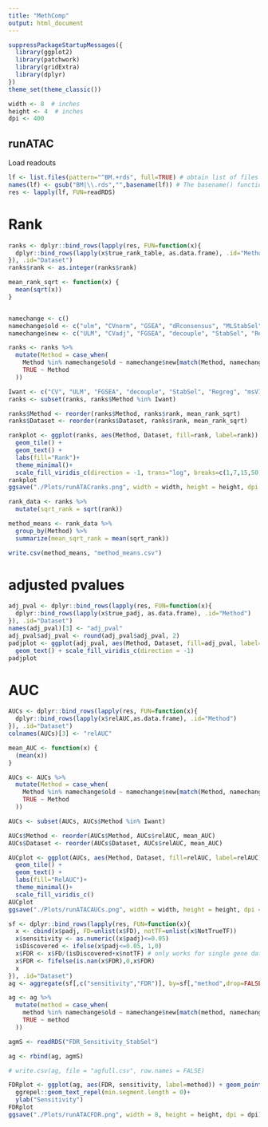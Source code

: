 ```yaml
---
title: "MethComp"
output: html_document
---
```


```r
suppressPackageStartupMessages({
  library(ggplot2)
  library(patchwork)
  library(gridExtra)
  library(dplyr)
})
theme_set(theme_classic())
```

```r
width <- 8  # inches
height <- 4  # inches
dpi <- 400
```

## runATAC

Load readouts

```r
lf <- list.files(pattern="^BM.+rds", full=TRUE) # obtain list of files in the directory "results". ^BM.+rds means that the file names must start with "BM" and end with ".rds", and can have any characters in between.
names(lf) <- gsub("BM|\\.rds","",basename(lf)) # The basename() function extracts the file names from the full file paths in the lf list.
res <- lapply(lf, FUN=readRDS)
```

# Rank

```r
ranks <- dplyr::bind_rows(lapply(res, FUN=function(x){
  dplyr::bind_rows(lapply(x$true_rank_table, as.data.frame), .id="Method")
}), .id="Dataset")
ranks$rank <- as.integer(ranks$rank)

mean_rank_sqrt <- function(x) {
  mean(sqrt(x))
}


namechange <- c() 
namechange$old <- c("ulm", "CVnorm", "GSEA", "dRconsensus", "MLStabSel", "regreg")
namechange$new <- c("ULM", "CVadj", "FGSEA", "decouple", "StabSel", "Regreg")

ranks <- ranks %>% 
  mutate(Method = case_when(
    Method %in% namechange$old ~ namechange$new[match(Method, namechange$old)],
    TRUE ~ Method
  ))

Iwant <- c("CV", "ULM", "FGSEA", "decouple", "StabSel", "Regreg", "msVIPER", "VIPER", "ML")
ranks <- subset(ranks, ranks$Method %in% Iwant)

ranks$Method <- reorder(ranks$Method, ranks$rank, mean_rank_sqrt)
ranks$Dataset <- reorder(ranks$Dataset, ranks$rank, mean_rank_sqrt)

rankplot <- ggplot(ranks, aes(Method, Dataset, fill=rank, label=rank)) + 
  geom_tile() + 
  geom_text() + 
  labs(fill="Rank")+
  theme_minimal()+
  scale_fill_viridis_c(direction = -1, trans="log", breaks=c(1,7,15,50,400))
rankplot
ggsave("./Plots/runATACranks.png", width = width, height = height, dpi = dpi)
```

```r
rank_data <- ranks %>%
  mutate(sqrt_rank = sqrt(rank))

method_means <- rank_data %>%
  group_by(Method) %>%
  summarize(mean_sqrt_rank = mean(sqrt_rank))

write.csv(method_means, "method_means.csv")
```


# adjusted pvalues

```r
adj_pval <- dplyr::bind_rows(lapply(res, FUN=function(x){
  dplyr::bind_rows(lapply(x$true_padj, as.data.frame), .id="Method")
}), .id="Dataset")
names(adj_pval)[3] <- "adj_pval"
adj_pval$adj_pval <- round(adj_pval$adj_pval, 2)
padjplot <- ggplot(adj_pval, aes(Method, Dataset, fill=adj_pval, label=adj_pval)) + geom_tile() + 
  geom_text() + scale_fill_viridis_c(direction = -1)
padjplot
```

# AUC

```r
AUCs <- dplyr::bind_rows(lapply(res, FUN=function(x){
  dplyr::bind_rows(lapply(x$relAUC,as.data.frame), .id="Method")
}), .id="Dataset")
colnames(AUCs)[3] <- "relAUC"

mean_AUC <- function(x) {
  (mean(x))
}

AUCs <- AUCs %>% 
  mutate(Method = case_when(
    Method %in% namechange$old ~ namechange$new[match(Method, namechange$old)],
    TRUE ~ Method
  ))

AUCs <- subset(AUCs, AUCs$Method %in% Iwant)

AUCs$Method <- reorder(AUCs$Method, AUCs$relAUC, mean_AUC)
AUCs$Dataset <- reorder(AUCs$Dataset, AUCs$relAUC, mean_AUC)

AUCplot <- ggplot(AUCs, aes(Method, Dataset, fill=relAUC, label=relAUC)) + 
  geom_tile() + 
  geom_text() + 
  labs(fill="RelAUC")+
  theme_minimal()+
  scale_fill_viridis_c()
AUCplot
ggsave("./Plots/runATACAUCs.png", width = width, height = height, dpi = dpi)
```


```r
sf <- dplyr::bind_rows(lapply(res, FUN=function(x){
  x <- cbind(x$padj, FD=unlist(x$FD), notTF=unlist(x$NotTrueTF))
  x$sensitivity <- as.numeric((x$padj)<=0.05)
  isDiscovered <- ifelse(x$padj<=0.05, 1,0)
  x$FDR <- x$FD/(isDiscovered+x$notTF) # only works for single gene datasets
  x$FDR <- fifelse(is.nan(x$FDR),0,x$FDR)
  x
}), .id="Dataset")
ag <- aggregate(sf[,c("sensitivity","FDR")], by=sf[,"method",drop=FALSE], FUN=mean)

ag <- ag %>% 
  mutate(method = case_when(
    method %in% namechange$old ~ namechange$new[match(method, namechange$old)],
    TRUE ~ method
  ))

agmS <- readRDS("FDR_Sensitivity_StabSel")

ag <- rbind(ag, agmS)

# write.csv(ag, file = "agfull.csv", row.names = FALSE)

FDRplot <- ggplot(ag, aes(FDR, sensitivity, label=method)) + geom_point() +
  ggrepel::geom_text_repel(min.segment.length = 0)+
  ylab("Sensitivity")
FDRplot
ggsave("./Plots/runATACFDR.png", width = 8, height = height, dpi = dpi)
```

